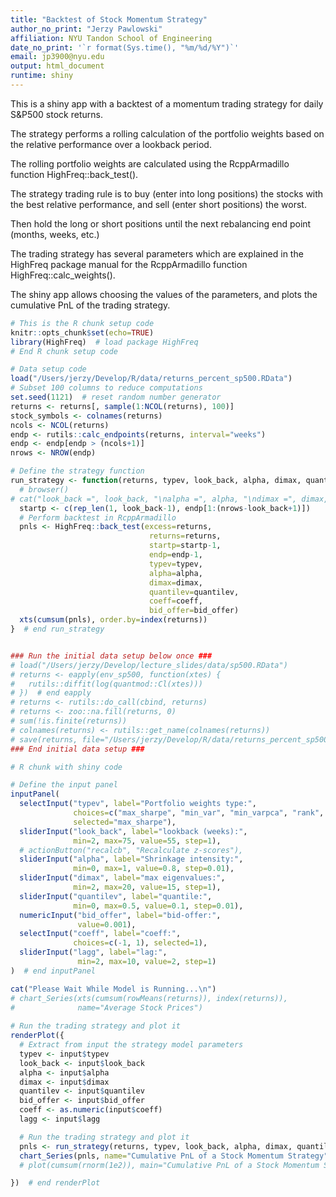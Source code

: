 ```yaml
---
title: "Backtest of Stock Momentum Strategy"
author_no_print: "Jerzy Pawlowski"
affiliation: NYU Tandon School of Engineering
date_no_print: '`r format(Sys.time(), "%m/%d/%Y")`'
email: jp3900@nyu.edu
output: html_document
runtime: shiny
---
```


This is a shiny app with a backtest of a momentum trading strategy for daily S&P500 stock returns.

The strategy performs a rolling calculation of the portfolio weights based on the relative performance over a lookback period.

The rolling portfolio weights are calculated using the RcppArmadillo function HighFreq::back_test().

The strategy trading rule is to buy (enter into long positions) the stocks with the best relative performance, and sell (enter short positions) the worst.

Then hold the long or short positions until the next rebalancing end point (months, weeks, etc.)

The trading strategy has several parameters which are explained in the HighFreq package manual for the RcppArmadillo function HighFreq::calc_weights().

The shiny app allows choosing the values of the parameters, and plots the cumulative PnL of the trading strategy.


```r
# This is the R chunk setup code
knitr::opts_chunk$set(echo=TRUE)
library(HighFreq)  # load package HighFreq
# End R chunk setup code

# Data setup code
load("/Users/jerzy/Develop/R/data/returns_percent_sp500.RData")
# Subset 100 columns to reduce computations
set.seed(1121)  # reset random number generator
returns <- returns[, sample(1:NCOL(returns), 100)]
stock_symbols <- colnames(returns)
ncols <- NCOL(returns)
endp <- rutils::calc_endpoints(returns, interval="weeks")
endp <- endp[endp > (ncols+1)]
nrows <- NROW(endp)

# Define the strategy function
run_strategy <- function(returns, typev, look_back, alpha, dimax, quantilev, coeff, bid_offer, lagg) {
  # browser()
# cat("look_back =", look_back, "\nalpha =", alpha, "\ndimax =", dimax, "\nlagg =", lagg, "\n")
  startp <- c(rep_len(1, look_back-1), endp[1:(nrows-look_back+1)])
  # Perform backtest in RcppArmadillo
  pnls <- HighFreq::back_test(excess=returns, 
                               returns=returns,
                               startp=startp-1,
                               endp=endp-1,
                               typev=typev,
                               alpha=alpha,
                               dimax=dimax,
                               quantilev=quantilev,
                               coeff=coeff,
                               bid_offer=bid_offer)
  xts(cumsum(pnls), order.by=index(returns))
}  # end run_strategy


### Run the initial data setup below once ###
# load("/Users/jerzy/Develop/lecture_slides/data/sp500.RData")
# returns <- eapply(env_sp500, function(xtes) {
#   rutils::diffit(log(quantmod::Cl(xtes)))
# })  # end eapply
# returns <- rutils::do_call(cbind, returns)
# returns <- zoo::na.fill(returns, 0)
# sum(!is.finite(returns))
# colnames(returns) <- rutils::get_name(colnames(returns))
# save(returns, file="/Users/jerzy/Develop/R/data/returns_percent_sp500.RData")
### End initial data setup ###
```


```r
# R chunk with shiny code

# Define the input panel
inputPanel(
  selectInput("typev", label="Portfolio weights type:",
              choices=c("max_sharpe", "min_var", "min_varpca", "rank", "rankrob"), 
              selected="max_sharpe"),
  sliderInput("look_back", label="lookback (weeks):",
              min=2, max=75, value=55, step=1),
  # actionButton("recalcb", "Recalculate z-scores"),
  sliderInput("alpha", label="Shrinkage intensity:",
              min=0, max=1, value=0.8, step=0.01),
  sliderInput("dimax", label="max eigenvalues:",
              min=2, max=20, value=15, step=1),
  sliderInput("quantilev", label="quantile:",
              min=0, max=0.5, value=0.1, step=0.01),
  numericInput("bid_offer", label="bid-offer:",
               value=0.001),
  selectInput("coeff", label="coeff:",
              choices=c(-1, 1), selected=1),
  sliderInput("lagg", label="lag:",
               min=2, max=10, value=2, step=1)
)  # end inputPanel

cat("Please Wait While Model is Running...\n")
# chart_Series(xts(cumsum(rowMeans(returns)), index(returns)),
#              name="Average Stock Prices")
  
# Run the trading strategy and plot it
renderPlot({
  # Extract from input the strategy model parameters
  typev <- input$typev
  look_back <- input$look_back
  alpha <- input$alpha
  dimax <- input$dimax
  quantilev <- input$quantilev
  bid_offer <- input$bid_offer
  coeff <- as.numeric(input$coeff)
  lagg <- input$lagg

  # Run the trading strategy and plot it
  pnls <- run_strategy(returns, typev, look_back, alpha, dimax, quantilev, coeff, bid_offer, lagg)
  chart_Series(pnls, name="Cumulative PnL of a Stock Momentum Strategy")
  # plot(cumsum(rnorm(1e2)), main="Cumulative PnL of a Stock Momentum Strategy")

})  # end renderPlot
```
